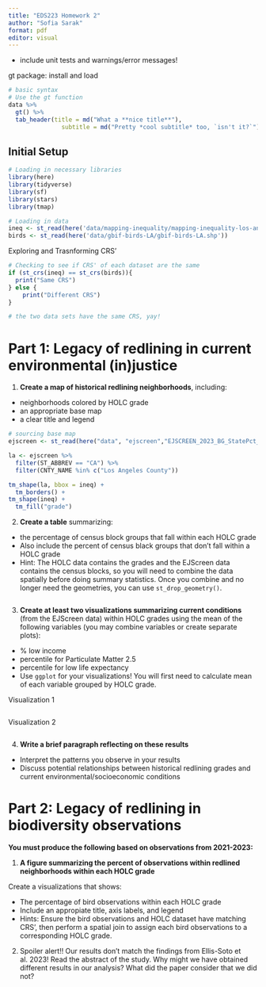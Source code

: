 ```yaml
---
title: "EDS223 Homework 2"
author: "Sofia Sarak"
format: pdf
editor: visual
---
```


* include unit tests and warnings/error messages!

gt package: install and load

```r
# basic syntax
# Use the gt function
data %>%
  gt() %>% 
  tab_header(title = md("What a **nice title**"),
               subtitle = md("Pretty *cool subtitle* too, `isn't it?`"))
```


## Initial Setup

```r
# Loading in necessary libraries
library(here)
library(tidyverse)
library(sf)
library(stars)
library(tmap)
```

```r
# Loading in data
ineq <- st_read(here('data/mapping-inequality/mapping-inequality-los-angeles.json'))
birds <- st_read(here('data/gbif-birds-LA/gbif-birds-LA.shp'))
```
Exploring and Trasnforming CRS'
```r
# Checking to see if CRS' of each dataset are the same
if (st_crs(ineq) == st_crs(birds)){
  print("Same CRS")
} else {
    print("Different CRS")
}

# the two data sets have the same CRS, yay!
```


# Part 1: Legacy of redlining in current environmental (in)justice

1. **Create a map of historical redlining neighborhoods**, including:
- neighborhoods colored by HOLC grade
- an appropriate base map
- a clear title and legend

```r
# sourcing base map
ejscreen <- st_read(here("data", "ejscreen","EJSCREEN_2023_BG_StatePct_with_AS_CNMI_GU_VI.gdb"))

la <- ejscreen %>%
  filter(ST_ABBREV == "CA") %>% 
  filter(CNTY_NAME %in% c("Los Angeles County"))
```


```r
tm_shape(la, bbox = ineq) + 
  tm_borders() +
tm_shape(ineq) +
  tm_fill("grade") 
```

2. **Create a table** summarizing:
- the percentage of census block groups that fall within each HOLC grade
- Also include the percent of census black groups that don’t fall within a HOLC grade
- Hint: The HOLC data contains the grades and the EJScreen data contains the census blocks, so you will need to combine the data spatially before doing summary statistics. Once you combine and no longer need the geometries, you can use `st_drop_geometry()`.

```r

```

3. **Create at least two visualizations summarizing current conditions** (from the EJScreen data) within HOLC grades using the mean of the following variables (you may combine variables or create separate plots):
- % low income
- percentile for Particulate Matter 2.5
- percentile for low life expectancy
- Use `ggplot` for your visualizations! You will first need to calculate mean of each variable grouped by HOLC grade.

Visualization 1
```r

```

Visualization 2
```r

```

4. **Write a brief paragraph reflecting on these results**
- Interpret the patterns you observe in your results
- Discuss potential relationships between historical redlining grades and current environmental/socioeconomic conditions

# Part 2: Legacy of redlining in biodiversity observations

**You must produce the following based on observations from 2021-2023:**

1. **A figure summarizing the percent of observations within redlined neighborhoods within each HOLC grade**

Create a visualizations that shows:

- The percentage of bird observations within each HOLC grade
- Include an appropiate title, axis labels, and legend
- Hints: Ensure the bird observations and HOLC dataset have matching CRS’, then perform a spatial join to assign each bird observations to a corresponding HOLC grade.

2. Spoiler alert!! Our results don’t match the findings from Ellis-Soto et al. 2023! Read the abstract of the study. Why might we have obtained different results in our analysis? What did the paper consider that we did not?

